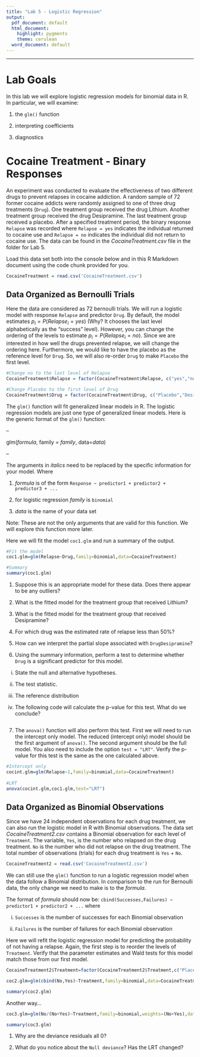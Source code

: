 ```yaml
---
title: "Lab 5 - Logistic Regression"
output:
  pdf_document: default
  html_document:
    highlight: pygments
    theme: cerulean
  word_document: default
---
```

-----

# Lab Goals

In this lab we will explore logistic regression models for binomial data in R.  In particular, we will examine:

  1. the `glm()` function

  2. interpreting coefficients
    
  3. diagnostics
    

# Cocaine Treatment - Binary Responses

An experiment was conducted to evaluate the effectiveness of two different drugs to prevent relapses in cocaine addiction.  A random sample of 72 former cocaine addicts were randomly assigned to one of three drug treatments (`Drug`).  One treatment group received the drug Lithium.  Another treatment group received the drug Desipramine.  The last treatment group received a placebo.  After a specified treatment period, the binary response `Relapse` was recorded where `Relapse = yes` indicates the individual returned to cocaine use and `Relapse = no` indicates the individual did not return to cocaine use.  The data can be found in the *CocaineTreatment.csv* file in the folder for Lab 5.   

Load this data set both into the console below and in this R Markdown document using the code chunk provided for you.  

```r
CocaineTreatment = read.csv('CocaineTreatment.csv')

```


## Data Organized as Bernoulli Trials

Here the data are considered as 72 bernoulli trials. We will run a logistic model with response `Relapse` and predictor `Drug`.  By default, the model estimates $p_i = P(Relapse_i = yes)$ (Why? It chooses the last level alphabetically as the "success" level).  However, you can change the ordering of the levels to estimate $p_i = P(Relapse_i = no)$.  Since we are interested in how well the drugs prevented relapse, we will change the ordering here.  Furthermore, we would like to have the placebo as the reference level for `Drug`.  So, we will also re-order `Drug` to make `Placebo` the first level. 

```r
#Change no to the last level of Relapse
CocaineTreatment$Relapse = factor(CocaineTreatment$Relapse, c("yes","no"))

#Change Placebo to the first level of Drug
CocaineTreatment$Drug = factor(CocaineTreatment$Drug, c("Placebo","Desipramine","Lithium"))
```


The `glm()` function will fit generalized linear models in R.  The logistic regression models are just one type of generalized linear models.  Here is the generic format of the `glm()` function:

--

glm(*formula*, family = *family*, data=*data*)

--

The arguments in *italics* need to be replaced by the specific information for your model. Where

  1) *formula* is of the form `Response ~ predictor1 + predictor2 + predictor3 + ...`

  2) for logistic regression *family* is `binomial`
  
  3) *data* is the name of your data set
  
Note: These are not the only arguments that are valid for this function.  We will explore this function more later.  
  
Here we will fit the model `coc1.glm` and run a summary of the output.

```r

#Fit the model
coc1.glm=glm(Relapse~Drug,family=binomial,data=CocaineTreatment)

#Summary
summary(coc1.glm)

```

1. Suppose this is an appropriate model for these data.  Does there appear to be any outliers? 

2. What is the fitted model for the treatment group that received Lithium?
  
3. What is the fitted model for the treatment group that received Desipramine?
  
4. For which drug was the estimated rate of relapse less than 50%? 
  
5. How can we interpret the partial slope associated with `DrugDesipramine`? 

6. Using the summary information, perform a test to determine whether `Drug` is a significant predictor for this model.

  i) State the null and alternative hypotheses.
    
  ii) The test statistic.

  iii) The reference distribution 
  
  iv) The following code will calculate the p-value for this test.  What do we conclude? 

```r

```

7. The `anova()` function will also perform this test.  First we will need to run the intercept only model.  The reduced (intercept only) model should be the first argument of `anova()`.  The second argument should be the full model.  You also need to include the option `test = "LRT"`.  Verify the p-value for this test is the same as the one calculated above.

```r
#Intercept only
cocint.glm=glm(Relapse~1,family=binomial,data=CocaineTreatment)
  
#LRT
anova(cocint.glm,coc1.glm,test="LRT")

```

## Data Organized as Binomial Observations

Since we have 24 independent observations for each drug treatment, we can also run the logistic model in R with Binomial observations.  The data set *CocaineTreatment2.csv* contains a Binomial observation for each level of `Treatment`.  The variable, `Yes`, is the number who relapsed on the drug treatment. `No` is the number who did not relapse on the drug treatment.  The total number of observations (trials) for each drug treatment is `Yes` + `No`.  

```r
CocaineTreatment2 = read.csv('CocaineTreatment2.csv')
```


We can still use the `glm()` function to run a logistic regression model when the data follow a Binomial distribution.  In comparison to the run for Bernoulli data, the only change we need to make is to the *formula*.            

The format of *formula* should now be: `cbind(Successes,Failures) ~ predictor1 + predictor2 + ...` where
   
  i) `Successes` is the number of successes for each Binomial observation
  
  ii) `Failures` is the number of failures for each Binomial observation


Here we will refit the logistic regression model for predicting the probability of not having a relapse.  Again, the first step is to reorder the levels of `Treatment`.  Verify that the parameter estimates and Wald tests for this model match those from our first model.

```r
CocaineTreatment2$Treatment=factor(CocaineTreatment2$Treatment,c("Placebo","Desipramine","Lithium"))

coc2.glm=glm(cbind(No,Yes)~Treatment,family=binomial,data=CocaineTreatment2)

summary(coc2.glm)
```

Another way...

```r
coc3.glm=glm(No/(No+Yes)~Treatment,family=binomial,weights=(No+Yes),data=CocaineTreatment2)

summary(coc3.glm)
```

1. Why are the deviance residuals all 0?

2. What do you notice about the `Null deviance`?   Has the LRT changed? 


